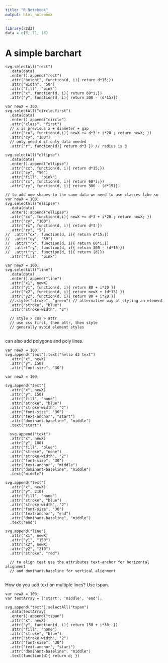 ```yaml
---
title: "R Notebook"
output: html_notebook
---
```




```r
library(r2d3)
data = c(5, 11, 18)
```


# A simple barchart 
```d3

svg.selectAll("rect")
  .data(data)
  .enter().append("rect")
  .attr("height", function(d, i){ return d*15;})
  .attr("width", "50")
  .attr("fill", "pink")
  .attr("x", function(d, i){ return 60*i;})
  .attr("y", function(d, i){ return 300 - (d*15)})

var newX = 300;
svg.selectAll("circle.first")
  .data(data)
  .enter().append("circle")
  .attr("class", "first")
  // x is previous x + diameter + gap
  .attr("cx", function(d,i){ newX += d*3 + i*20 ; return newX; })
  .attr("cy", "100")
  // only need d if only data needed
  .attr("r", function(d){ return d*3 }) // radius is 3
```


```d3

svg.selectAll("ellipse")
  .data(data)
  .enter().append("ellipse")
  .attr("cx", function(d, i){ return d*15;})
  .attr("cy", "50")
  .attr("fill", "pink")
  .attr("rx", function(d, i){ return 60*i;})
  .attr("ry", function(d, i){ return 300 - (d*15)})
```


```d3
// to add new shapes to the same data we need to use classes like so
var newX = 100;
svg.selectAll("ellipse")
  .data(data)
  .enter().append("ellipse")
  .attr("cx", function(d,i){ newX += d*3 + i*20 ; return newX; })
  .attr("cy", "100")
  .attr("rx", function(d, i){ return d*3 }) 
  .attr("ry", "5") 
//  .attr("cx", function(d, i){ return d*15;})
//  .attr("cy", "50")
//  .attr("rx", function(d, i){ return 60*i;})
//  .attr("ry", function(d, i){ return 300 - (d*15)})
//  .attr("ry", function(d, i){ return (d)})
  .attr("fill", "pink")
```



```d3

var newX = 100;
svg.selectAll("line")
  .data(data)
  .enter().append("line")
  .attr("x1", newX)
  .attr("y1", function(d, i){ return 80 + i*20 })
  .attr("x2", function(d, i){ return newX + (d*15) }) 
  .attr("y2", function(d, i){ return 80 + i*20 })
  //.style("stroke", "green") // alternative way of styling an element 
  .attr("stroke", "blue")
  .attr("stroke-width", "2")
  
  // style > css > attr
  // use css first, then attr, then style
  // generally avoid element styles
  
```

can also add polygons and poly lines. 

```d3

var newX = 100;
svg.append("text").text("hello d3 text")
  .attr("x", newX)
  .attr("y", 150)
  .attr("font-size", "30")

```

```d3
var newX = 100;

svg.append("text")
  .attr("x", newX)
  .attr("y", 150)
  .attr("fill", "none")
  .attr("stroke", "blue")
  .attr("stroke-width", "2")
  .attr("font-size", "30")
  .attr("text-anchor", "start")
  .attr("dominant-baseline", "middle")
  .text("start")
  
  svg.append("text")
  .attr("x", newX)
  .attr("y", 180)
  .attr("fill", "blue")
  .attr("stroke", "none")
  .attr("stroke-width", "2")
  .attr("font-size", "30")
  .attr("text-anchor", "middle")
  .attr("dominant-baseline", "middle")
  .text("middle")
  
svg.append("text")
  .attr("x", newX)
  .attr("y", 210)
  .attr("fill", "none")
  .attr("stroke", "blue")
  .attr("stroke-width", "2")
  .attr("font-size", "30")
  .attr("text-anchor", "end")
  .attr("dominant-baseline", "middle")
  .text("end")
  
svg.append("line")
  .attr("x1", newX)
  .attr("y1", "150")
  .attr("x2", newX)
  .attr("y2", "210")
  .attr("stroke", "red")
  
  // to align test use the attributes text-anchor for horizontal alignment
  // and dominant-baseline for vertical alignment
  

```

How do you add text on multiple lines? Use tspan.
```d3
var newX = 100;
var textArray = ['start', 'middle', 'end'];

svg.append("text").selectAll("tspan")
  .data(textArray)
  .enter().append("tspan")
  .attr("x", newX)
  .attr("y", function(d, i){ return 150 + i*30; })
  .attr("fill", "none")
  .attr("stroke", "blue")
  .attr("stroke-width", "2")
  .attr("font-size", "30")
  .attr("text-anchor", "start")
  .attr("dominant-baseline", "middle")
  .text(function(d){ return d; })
```




